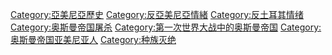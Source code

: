 [[Category:亞美尼亞歷史|Category:亞美尼亞歷史]]
[[Category:反亞美尼亞情緒|Category:反亞美尼亞情緒]]
[[Category:反土耳其情绪|Category:反土耳其情绪]]
[[Category:奥斯曼帝国屠杀|Category:奥斯曼帝国屠杀]]
[[Category:第一次世界大战中的奥斯曼帝国|Category:第一次世界大战中的奥斯曼帝国]]
[[Category:奥斯曼帝国亚美尼亚人|Category:奥斯曼帝国亚美尼亚人]]
[[Category:种族灭绝|Category:种族灭绝]]